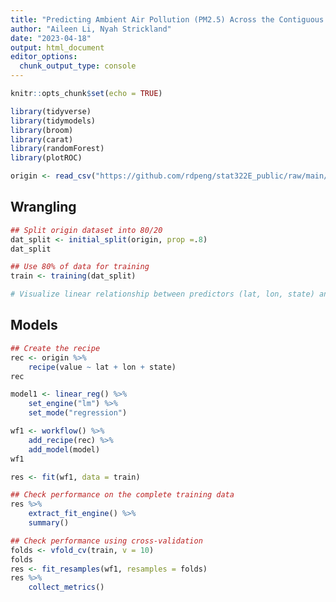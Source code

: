 ```yaml
---
title: "Predicting Ambient Air Pollution (PM2.5) Across the Contiguous U.S."
author: "Aileen Li, Nyah Strickland"
date: "2023-04-18"
output: html_document
editor_options: 
  chunk_output_type: console
---
```


```r
knitr::opts_chunk$set(echo = TRUE)
```


```r
library(tidyverse)
library(tidymodels)
library(broom)
library(carat)
library(randomForest)
library(plotROC)

origin <- read_csv("https://github.com/rdpeng/stat322E_public/raw/main/data/pm25_data.csv.gz")
```
## Wrangling
```r
## Split origin dataset into 80/20
dat_split <- initial_split(origin, prop =.8)
dat_split

## Use 80% of data for training 
train <- training(dat_split)

# Visualize linear relationship between predictors (lat, lon, state) and predicted value


```

## Models 
```r
## Create the recipe
rec <- origin %>% 
    recipe(value ~ lat + lon + state) 
rec

model1 <- linear_reg() %>% 
    set_engine("lm") %>% 
    set_mode("regression")

wf1 <- workflow() %>% 
    add_recipe(rec) %>% 
    add_model(model)
wf1

res <- fit(wf1, data = train)

## Check performance on the complete training data
res %>% 
    extract_fit_engine() %>% 
    summary()

## Check performance using cross-validation
folds <- vfold_cv(train, v = 10)
folds
res <- fit_resamples(wf1, resamples = folds)
res %>% 
    collect_metrics()
```

